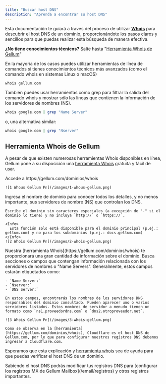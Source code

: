 ```yaml
---
title: "Buscar host DNS"
description: "Aprenda a encontrar su host DNS"
---
```


Esta documentación te guiará a través del proceso de utilizar [**Whois**](https://gellum.com/dominios/whois) para descubrir el host DNS de un dominio, proporcionándote los pasos claros y sencillos para que puedas realizar esta búsqueda de manera efectiva.

**¿No tiene conocimientos técnicos?** Salte hasta "[Herramienta Whois de Gellum](#herramienta-whois-de-gellum)"

En la mayoría de los casos puedes utilizar herramientas de línea de comandos si tienes conocimientos técnicos más avanzados (como el comando whois en sistemas Linux o macOS)

```bash
whois gellum.com
```

También puedes usar herramientas como grep para filtrar la salida del comando whois y mostrar sólo las lineas que contienen la información de los servidores de nombres (NS).

```bash
whois google.com | grep "Name Server"
```

o, una alternativa similar:

```bash
whois google.com | grep "Nserver"
```

## Herramienta Whois de Gellum

A pesar de que existen numerosas herramientas Whois disponibles en línea, Gellum pone a su disposición una [herramienta Whois](https://gellum.com/dominios/whois) gratuita y fácil de usar.

<Steps>
  <Step title="Accede a una herramienta Whois">
    Accede a https://gellum.com/dominios/whois

    ![1 Whous Gellum Pn](/images/1-whous-gellum.png)
  </Step>
  <Step title="Buscar dominio">
    Ingresa el nombre de dominio para conocer todos los detalles, y no menos importante, sus servidores de nombre (NS) que controlan los DNS.

    Escribe el dominio sin caracteres especiales (a excepción de "-" si el dominio lo tiene) y no incluya `http://` o `https://`.

    <Info>
      Esta función solo está disponible para el dominio principal (p.ej.: gellum.com) y no para los subdominios (p.ej.: docs.gellum.com)
    </Info>
    ![2 Whois Gellum Pn](/images/2-whois-gellum.png)
  </Step>
  <Step title="Identifica el Host DNS">
    Nuestra [herramienta Whois](https://gellum.com/dominios/whois) te proporcionará una gran cantidad de información sobre el dominio. Busca secciones o campos que contengan información relacionada con los servidores de nombres o "Name Servers". Generalmente, estos campos estarán etiquetados como:

    - `Name Server:`
    - `Nserver:`
    - `DNS Server:`

    En estos campos, encontrarás los nombres de los servidores DNS responsables del dominio consultado. Pueden aparecer uno o varios servidores listados. Estos nombres de servidor a menudo tienen un formato como `ns1.proveedordns.com` o `dns2.otroproveedor.net`.

    ![3 Whois Gellum Pn](/images/3-whois-gellum.png)

    Como se observa en la [herramienta](https://gellum.com/dominios/whois), Cloudflare es el host DNS de Gellum.com, por lo que para configurar nuestros registros DNS debemos ingresar a Cloudflare.com.
  </Step>
</Steps>

Esperamos que esta explicación y [herramienta whois](https://gellum.com/dominios/whois) sea de ayuda para que puedas verificar el host DNS de un dominio.

<Tip>
  Sabiendo el host DNS podrás modificar tus registros DNS para [configurar los registros MX de Gellum Mailbox](/email/registros) y otros registros importantes.
</Tip>

<Ayuda />